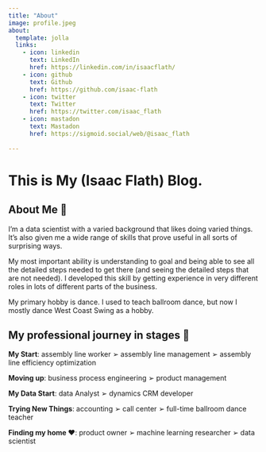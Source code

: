 ```yaml
---
title: "About"
image: profile.jpeg
about:
  template: jolla
  links:
    - icon: linkedin
      text: LinkedIn
      href: https://linkedin.com/in/isaacflath/
    - icon: github
      text: Github
      href: https://github.com/isaac-flath
    - icon: twitter
      text: Twitter
      href: https://twitter.com/isaac_flath
    - icon: mastadon
      text: Mastadon
      href: https://sigmoid.social/web/@isaac_flath
        
---
```


# This is My (Isaac Flath) Blog.

## About Me 👋

I'm a data scientist with a varied background that likes doing varied things.  It's also given me a wide range of skills that prove useful in all sorts of surprising ways.   

My most important ability is understanding to goal and being able to see all the detailed steps needed to get there (and seeing the detailed steps that are not needed).  I developed this skill by getting experience in very different roles in lots of different parts of the business.

My primary hobby is dance.  I used to teach ballroom dance, but now I mostly dance West Coast Swing as a hobby.

## My professional journey in stages 🚀

**My Start**:  assembly line worker ➢ assembly line management ➢ assembly line efficiency optimization

**Moving up**: business process engineering ➢ product management

**My Data Start**: data Analyst ➢ dynamics CRM developer

**Trying New Things**: accounting ➢ call center ➢ full-time ballroom dance teacher

**Finding my home ❤️**: product owner ➢ machine learning researcher ➢ data scientist
